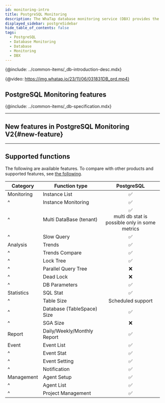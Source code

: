 ```yaml
---
id: monitoring-intro
title: PostgreSQL Monitoring
description: The WhaTap database monitoring service (DBX) provides the performance monitoring service by collecting data based on queries.
displayed_sidebar: postgreSidebar
hide_table_of_contents: false
tags:
  - PostgreSQL
  - Database Monitoring
  - Database
  - Monitoring
  - DBX
---
```



<Note product='PostgreSQL' link='../postgresql-v1/monitoring-intro' />

{@include: ../common-items/_db-introduction-desc.mdx} 

{@video: https://img.whatap.io/23/11/06/031831DB_prd.mp4}

## PostgreSQL Monitoring features

<CommonCont />

{@include: ../common-items/_db-specification.mdx}

* * *

## New features in PostgreSQL Monitoring V2{#new-feature}

<NewFeature product='PostgreSQL' ver='1.6.7' />

* * *

## Supported functions

The following are available features. To compare with other products and supported features, see [the following](../support-env#compare-db).

| Category   | Function type               |                                     PostgreSQL                                     |
| ---------- | --------------------------- | :--------------------------------------------------------------------------------: |
| Monitoring | Instance List               |                           <span class='emoji-ok'>✅</span>                          |
| ^          | Instance Monitoring         |                           <span class='emoji-ok'>✅</span>                          |
| ^          | Multi DataBase (tenant)     | <span class='emoji-ok'>✅</span><br/>multi db stat is possible only in some metrics |
| ^          | Slow Query                  |                           <span class='emoji-ok'>✅</span>                          |
| Analysis   | Trends                      |                           <span class='emoji-ok'>✅</span>                          |
| ^          | Trends Compare              |                           <span class='emoji-ok'>✅</span>                          |
| ^          | Lock Tree                   |                           <span class='emoji-ok'>✅</span>                          |
| ^          | Parallel Query Tree         |                           <span class='emoji-no'>❌</span>                          |
| ^          | Dead Lock                   |                           <span class='emoji-no'>❌</span>                          |
| ^          | DB Parameters               |                           <span class='emoji-ok'>✅</span>                          |
| Statistics | SQL Stat                    |                           <span class='emoji-ok'>✅</span>                          |
| ^          | Table Size                  |                                  Scheduled support                                 |
| ^          | Database (TableSpace) Size  |                           <span class='emoji-ok'>✅</span>                          |
| ^          | SGA Size                    |                           <span class='emoji-no'>❌</span>                          |
| Report     | Daily/Weekly/Monthly Report |                           <span class='emoji-ok'>✅</span>                          |
| Event      | Event List                  |                           <span class='emoji-ok'>✅</span>                          |
| ^          | Event Stat                  |                           <span class='emoji-ok'>✅</span>                          |
| ^          | Event Setting               |                           <span class='emoji-ok'>✅</span>                          |
| ^          | Notification                |                           <span class='emoji-ok'>✅</span>                          |
| Management | Agent Setup                 |                           <span class='emoji-ok'>✅</span>                          |
| ^          | Agent List                  |                           <span class='emoji-ok'>✅</span>                          |
| ^          | Project Management          |                           <span class='emoji-ok'>✅</span>                          |
